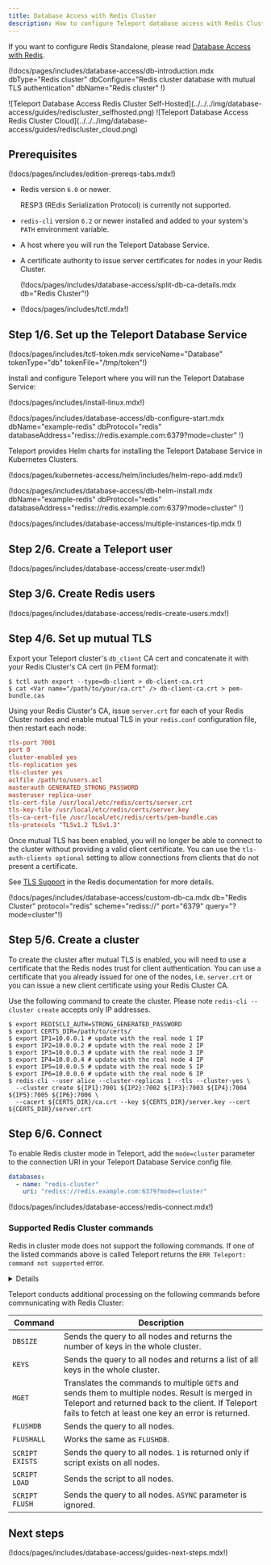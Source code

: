 ```yaml
---
title: Database Access with Redis Cluster
description: How to configure Teleport database access with Redis Cluster.
---
```


If you want to configure Redis Standalone, please read [Database Access with Redis](redis.mdx).

(!docs/pages/includes/database-access/db-introduction.mdx  dbType="Redis cluster" dbConfigure="Redis cluster database with mutual TLS authentication" dbName="Redis cluster" !)

<Tabs>
<TabItem scope={["oss", "enterprise"]} label="Self-Hosted">
![Teleport Database Access Redis Cluster Self-Hosted](../../../img/database-access/guides/rediscluster_selfhosted.png)
</TabItem>
<TabItem scope={["cloud","team"]} label="Teleport Cloud">
![Teleport Database Access Redis Cluster Cloud](../../../img/database-access/guides/rediscluster_cloud.png)
</TabItem>

</Tabs>

## Prerequisites

(!docs/pages/includes/edition-prereqs-tabs.mdx!)

- Redis version `6.0` or newer.

  <Admonition type="note" title="Note">
  RESP3 (REdis Serialization Protocol) is currently not supported.
  </Admonition>

- `redis-cli` version `6.2` or newer installed and added to your system's `PATH` environment variable.

- A host where you will run the Teleport Database Service.

- A certificate authority to issue server certificates for nodes in your Redis
  Cluster.

  (!docs/pages/includes/database-access/split-db-ca-details.mdx db="Redis Cluster"!)

- (!docs/pages/includes/tctl.mdx!)

## Step 1/6. Set up the Teleport Database Service

(!docs/pages/includes/tctl-token.mdx serviceName="Database" tokenType="db" tokenFile="/tmp/token"!)

Install and configure Teleport where you will run the Teleport Database Service:

<Tabs>
<TabItem label="Linux Server">

(!docs/pages/includes/install-linux.mdx!)

(!docs/pages/includes/database-access/db-configure-start.mdx dbName="example-redis" dbProtocol="redis" databaseAddress="rediss://redis.example.com:6379?mode=cluster" !)

</TabItem>
<TabItem label="Kubernetes Cluster">
  Teleport provides Helm charts for installing the Teleport Database Service in Kubernetes Clusters.

  (!docs/pages/kubernetes-access/helm/includes/helm-repo-add.mdx!)

  (!docs/pages/includes/database-access/db-helm-install.mdx dbName="example-redis" dbProtocol="redis" databaseAddress="rediss://redis.example.com:6379?mode=cluster" !)
</TabItem>
</Tabs>

(!docs/pages/includes/database-access/multiple-instances-tip.mdx !)

## Step 2/6. Create a Teleport user

(!docs/pages/includes/database-access/create-user.mdx!)

## Step 3/6. Create Redis users

(!docs/pages/includes/database-access/redis-create-users.mdx!)

## Step 4/6. Set up mutual TLS

Export your Teleport cluster's `db_client` CA cert and concatenate it with your Redis 
Cluster's CA cert (in PEM format):
```code
$ tctl auth export --type=db-client > db-client-ca.crt
$ cat <Var name="/path/to/your/ca.crt" /> db-client-ca.crt > pem-bundle.cas
```

Using your Redis Cluster's CA, issue `server.crt` for each of your Redis Cluster
nodes and enable mutual TLS in your `redis.conf` configuration file, then 
restart each node:

```ini
tls-port 7001
port 0
cluster-enabled yes
tls-replication yes
tls-cluster yes
aclfile /path/to/users.acl
masterauth GENERATED_STRONG_PASSWORD
masteruser replica-user
tls-cert-file /usr/local/etc/redis/certs/server.crt
tls-key-file /usr/local/etc/redis/certs/server.key
tls-ca-cert-file /usr/local/etc/redis/certs/pem-bundle.cas
tls-protocols "TLSv1.2 TLSv1.3"
```

Once mutual TLS has been enabled, you will no longer be able to connect to
the cluster without providing a valid client certificate. You can use the
`tls-auth-clients optional` setting to allow connections
from clients that do not present a certificate.

See [TLS Support](https://redis.io/topics/encryption)
in the Redis documentation for more details.

(!docs/pages/includes/database-access/custom-db-ca.mdx db="Redis Cluster" protocol="redis" scheme="rediss://" port="6379" query="?mode=cluster"!)
## Step 5/6. Create a cluster

To create the cluster after mutual TLS is enabled, you will need to use a 
certificate that the Redis nodes trust for client authentication. 
You can use a certificate that you already issued for one of the nodes, i.e. 
`server.crt` or you can issue a new client certificate using your Redis Cluster 
CA.

Use the following command to create the cluster. Please note `redis-cli --cluster create` accepts only IP addresses.
```code
$ export REDISCLI_AUTH=STRONG_GENERATED_PASSWORD
$ export CERTS_DIR=/path/to/certs/
$ export IP1=10.0.0.1 # update with the real node 1 IP
$ export IP2=10.0.0.2 # update with the real node 2 IP
$ export IP3=10.0.0.3 # update with the real node 3 IP
$ export IP4=10.0.0.4 # update with the real node 4 IP
$ export IP5=10.0.0.5 # update with the real node 5 IP
$ export IP6=10.0.0.6 # update with the real node 6 IP
$ redis-cli --user alice --cluster-replicas 1 --tls --cluster-yes \
  --cluster create ${IP1}:7001 ${IP2}:7002 ${IP3}:7003 ${IP4}:7004 ${IP5}:7005 ${IP6}:7006 \
  --cacert ${CERTS_DIR}/ca.crt --key ${CERTS_DIR}/server.key --cert ${CERTS_DIR}/server.crt
```

## Step 6/6. Connect

To enable Redis cluster mode in Teleport, add the `mode=cluster` parameter to the connection URI in
your Teleport Database Service config file.
```yaml
databases:
  - name: "redis-cluster"
    uri: "rediss://redis.example.com:6379?mode=cluster"
```

(!docs/pages/includes/database-access/redis-connect.mdx!)

### Supported Redis Cluster commands

Redis in cluster mode does not support the following commands. If one of the listed commands above is called Teleport
returns the <nobr>`ERR Teleport: command not supported`</nobr> error.

<Details title="Unsupported commands">
- `ACL`
- `ASKING`
- `CLIENT`
- `CLUSTER`
- `CONFIG`
- `DEBUG`
- `EXEC`
- `HELLO`
- `INFO`
- `LATENCY`
- `MEMORY`
- `MIGRATE`
- `MODULE`
- `MONITOR`
- `MULTI`
- `PFDEBUG`
- `PFSELFTEST`
- `PSUBSCRIBE`
- `PSYNC`
- `PUNSUBSCRIBE`
- `PUNSUBSCRIBE`
- `READONLY`
- `READWRITE`
- `REPLCONF`
- `REPLICAOF`
- `ROLE`
- `SCAN`
- `SCRIPT DEBUG`
- `SCRIPT KILL`
- `SHUTDOWN`
- `SLAVEOF`
- `SLOWLOG`
- `SSUBSCRIBE`
- `SUNSUBSCRIBE`
- `SYNC`
- `TIME`
- `WAIT`
- `WATCH`
</Details>

Teleport conducts additional processing on the following commands before 
communicating with Redis Cluster:

| Command         | Description                                                                        |
|-----------------|------------------------------------------------------------------------------------|
| `DBSIZE`        | Sends the query to all nodes and returns the number of keys in the whole cluster.  |
| `KEYS`          | Sends the query to all nodes and returns a list of all keys in the whole cluster.  |
| `MGET`          | Translates the commands to multiple `GET`s and sends them to multiple nodes. Result is merged in Teleport and returned back to the client. If Teleport fails to fetch at least one key an error is returned. |
| `FLUSHDB`       | Sends the query to all nodes.                                                      |
| `FLUSHALL`      | Works the same as `FLUSHDB`.                                                       |
| `SCRIPT EXISTS` | Sends the query to all nodes. `1` is returned only if script exists on all nodes.  |
| `SCRIPT LOAD`   | Sends the script to all nodes.                                                     |
| `SCRIPT FLUSH`  | Sends the query to all nodes. `ASYNC` parameter is ignored.                        |

## Next steps

(!docs/pages/includes/database-access/guides-next-steps.mdx!)

